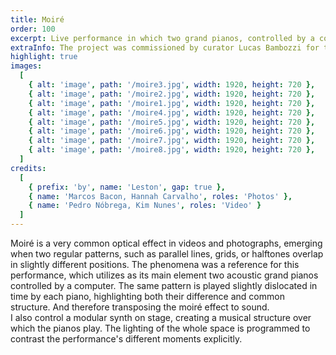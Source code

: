 ```yaml
---
title: Moiré
order: 100
excerpt: Live performance in which two grand pianos, controlled by a computer, transpose  the homonymous visual effect to sound. 
extraInfo: The project was commissioned by curator Lucas Bambozzi for the 2019 edition of the festival On_Off - Live Image Experiences at Itaú Cultural. <br /><br />[Video teaser](https://www.youtube.com/watch?v=eQMdt1qqVMY&ab_channel=MatheusLeston)<br /><br />[Interview about the project](https://www.youtube.com/watch?v=VmKl-wwLdaw)
highlight: true
images:
  [
    { alt: 'image', path: '/moire3.jpg', width: 1920, height: 720 },
    { alt: 'image', path: '/moire2.jpg', width: 1920, height: 720 },
    { alt: 'image', path: '/moire1.jpg', width: 1920, height: 720 },
    { alt: 'image', path: '/moire4.jpg', width: 1920, height: 720 },
    { alt: 'image', path: '/moire5.jpg', width: 1920, height: 720 },
    { alt: 'image', path: '/moire6.jpg', width: 1920, height: 720 },
    { alt: 'image', path: '/moire7.jpg', width: 1920, height: 720 },
    { alt: 'image', path: '/moire8.jpg', width: 1920, height: 720 },
  ]
credits:
  [
    { prefix: 'by', name: 'Leston', gap: true },
    { name: 'Marcos Bacon, Hannah Carvalho', roles: 'Photos' },
    { name: 'Pedro Nóbrega, Kim Nunes', roles: 'Video' }
  ]
---
```

Moiré is a very common optical effect in videos and photographs, emerging when two regular patterns, such as parallel lines, grids, or halftones overlap in slightly different positions. The phenomena was a reference for this performance, which utilizes as its main element two acoustic grand pianos controlled by a computer. The same pattern is played slightly dislocated in time by each piano, highlighting both their difference and common structure. And therefore transposing the moiré effect to sound. 
<br />
I also control a modular synth on stage, creating a musical structure over which the pianos play. The lighting of the whole space is programmed to contrast the performance's different moments explicitly. 
